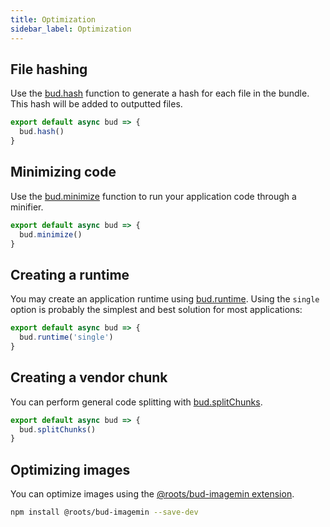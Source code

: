 ```yaml
---
title: Optimization
sidebar_label: Optimization
---
```


## File hashing

Use the [bud.hash](/reference/bud.hash) function to generate a hash for each file in the bundle. This hash will be added to outputted files.

```js title=bud.config.js
export default async bud => {
  bud.hash()
}
```

## Minimizing code

Use the [bud.minimize](/reference/bud.minimize) function to run your application code through a minifier.

```js title=bud.config.js
export default async bud => {
  bud.minimize()
}
```

## Creating a runtime

You may create an application runtime using [bud.runtime](/reference/bud.runtime). Using the `single` option is probably
the simplest and best solution for most applications:

```js title=bud.config.js
export default async bud => {
  bud.runtime('single')
}
```

## Creating a vendor chunk

You can perform general code splitting with [bud.splitChunks](/reference/bud.splitChunks).

```js title=bud.config.js
export default async bud => {
  bud.splitChunks()
}
```

## Optimizing images

You can optimize images using the [@roots/bud-imagemin extension](/extensions/bud-imagemin).

```sh npm2yarn
npm install @roots/bud-imagemin --save-dev
```
